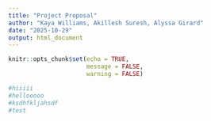 ```yaml
---
title: "Project Proposal"
author: "Kaya Williams, Akillesh Suresh, Alyssa Girard"
date: "2025-10-29"
output: html_document
---
```


```r
knitr::opts_chunk$set(echo = TRUE, 
                      message = FALSE,
                      warning = FALSE)

#hiiiii
#hellooooo
#ksdhfkljahsdf
#test
```


